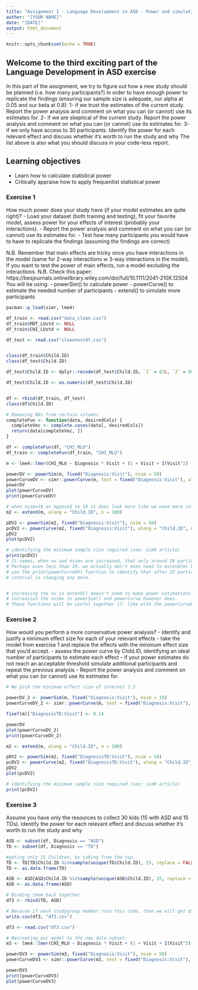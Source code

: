 ```yaml
---
title: "Assignment 1 - Language Development in ASD - Power and simulations"
author: "[YOUR NAME]"
date: "[DATE]"
output: html_document
---
```


```r
knitr::opts_chunk$set(echo = TRUE)
```

## Welcome to the third exciting part of the Language Development in ASD exercise

In this part of the assignment, we try to figure out how a new study should be planned (i.e. how many participants?) in order to have enough power to replicate the findings (ensuring our sample size is adequate, our alpha at 0.05 and our beta at 0.8):
1- if we trust the estimates of the current study. Report the power analysis and comment on what you can (or cannot) use its estimates for.
2- if we are skeptical of the current study. Report the power analysis and comment on what you can (or cannot) use its estimates for.
3- if we only have access to 30 participants. Identify the power for each relevant effect and discuss whether it's worth to run the study and why
The list above is also what you should discuss in your code-less report.


## Learning objectives

- Learn how to calculate statistical power
- Critically appraise how to apply frequentist statistical power

### Exercise 1

How much power does your study have (if your model estimates are quite right)?
- Load your dataset (both training and testing), fit your favorite model, assess power for your effects of interest (probably your interactions).
- Report the power analysis and comment on what you can (or cannot) use its estimates for.
- Test how many participants you would have to have to replicate the findings (assuming the findings are correct)

N.B. Remember that main effects are tricky once you have interactions in the model (same for 2-way interactions w 3-way interactions in the model). If you want to test the power of main effects, run a model excluding the interactions.
N.B. Check this paper: https://besjournals.onlinelibrary.wiley.com/doi/full/10.1111/2041-210X.12504
You will be using:
- powerSim() to calculate power
- powerCurve() to estimate the needed number of participants
- extend() to simulate more participants

```r
pacman::p_load(simr, lme4)

df_train <- read.csv("data_clean.csv")
df_train$MOT_LUstd <- NULL
df_train$CHI_LUstd <- NULL

df_test <- read.csv("cleantestdf.csv")


class(df_train$Child.ID)
class(df_test$Child.ID)

df_test$Child.ID <- dplyr::recode(df_test$Child.ID, `1` = 67L, `2` = 68L, `3` = 69L, `4` = 70L, `5` = 71L, `6` = 72L)

df_test$Child.ID <- as.numeric(df_test$Child.ID)


df <- rbind(df_train, df_test)
class(df$Child.ID)

# Removing NAs from certain columns
completeFun <- function(data, desiredCols) {
  completeVec <- complete.cases(data[, desiredCols])
  return(data[completeVec, ])
}

df <- completeFun(df, "CHI_MLU")
df_train <- completeFun(df_train, "CHI_MLU")

```


```r
m <- lme4::lmer(CHI_MLU ~ Diagnosis * Visit + (1 + Visit + I(Visit^2) | Child.ID), df, REML = FALSE, lmerControl(optimizer = "nloptwrap", calc.derivs = FALSE))

```


```r
powerDV <- powerSim(m, fixed("Diagnosis:Visit"), nsim = 50)
powerCurveDV <- simr::powerCurve(m, test = fixed("Diagnosis:Visit"), along = "Child.ID", nsim = 50)
powerDV
plot(powerCurveDV)
print(powerCurveDV)
```


```r
# when nsim=10 as opposed to 50 it does look more like we need more info in order to properly estimate power. (in the above chunk)
m2 <- extend(m, along = "Child.ID", n = 100)

pDV2 <- powerSim(m2, fixed("Diagnosis:Visit"), nsim = 50)
pcDV2 <- powerCurve(m2, fixed("Diagnosis:Visit"), along = "Child.ID", nsim = 50)
pDV2
plot(pcDV2)

# identifying the minimum sample size required (see: simR article)
print(pcDV2)
# It seems, when n= and nsim= are increased, that only around 20 participants would be needed for the power of the interaction to be 80%
# Perhaps even less than 20. we actually don't even need to extend(m) because we already have 66 participants, which is enough to
# use the print(powerCurveDV) function to identify that after 25 participants (25 values of Child.ID) neither the power nor the confidence
# interval is changing any more.


# increasing the n= in extend() doesn't seem to make power estimations more precise, but just gives us a longer x axis to work with so to speak
# increasion the nsim= in powerSim() and powerCurve however does.
# These functions will be useful together if: like with the powerCurveD we would see we may need up to 70 or 80 children to see anything.
```






### Exercise 2

How would you perform a more conservative power analysis?
- Identify and justify a minimum effect size for each of your relevant effects
- take the model from exercise 1 and replace the effects with the minimum effect size that you'd accept.
- assess the power curve by Child.ID, identifying an ideal number of participants to estimate each effect
- if your power estimates do not reach an acceptable threshold simulate additional participants and repeat the previous analysis
- Report the power analysis and comment on what you can (or cannot) use its estimates for.

```r
# We pick the minimum effect size of interest 1.3

powerDV_2 <- powerSim(m, fixed("Diagnosis:Visit"), nsim = 10)
powerCurveDV_2 <- simr::powerCurve(m, test = fixed("Diagnosis:Visit"), along = "Child.ID", nsim = 10)

fixef(m)["DiagnosisTD:Visit"] <- 0.14

powerDV
plot(powerCurveDV_2)
print(powerCurveDV_2)

m2 <- extend(m, along = "Child.ID", n = 100)

pDV2 <- powerSim(m2, fixed("DiagnosisTD:Visit"), nsim = 50)
pcDV2 <- powerCurve(m2, fixed("DiagnosisTD:Visit"), along = "Child.ID", nsim = 50)
pDV2
plot(pcDV2)

# identifying the minimum sample size required (see: simR article)
print(pcDV2)
```


### Exercise 3

Assume you have only the resources to collect 30 kids (15 with ASD and 15 TDs). Identify the power for each relevant effect and discuss whether it's worth to run the study and why

```r
ASD <- subset(df, Diagnosis == "ASD")
TD <- subset(df, Diagnosis == "TD")

#geting only 15 Children, by taking from the top.
TD <- TD[TD$Child.ID %in%sample(unique(TD$Child.ID), 15, replace = FALSE),]
TD <- as.data.frame(TD)

ASD <- ASD[ASD$Child.ID %in%sample(unique(ASD$Child.ID), 15, replace = FALSE),]
ASD <- as.data.frame(ASD)

# Binding them back together
df3 <- rbind(TD, ASD)

# Because if each studygroup member runs this code, then we will get different df's (because it is random)
write.csv(df3, "df3.csv")

df3 <- read.csv("df3.csv")
```



```r
# Recreating our model to the new data-subset:
m3 <- lme4::lmer(CHI_MLU ~ Diagnosis * Visit + (1 + Visit + I(Visit^2) | Child.ID), df3, REML = FALSE, lmerControl(optimizer = "nloptwrap", calc.derivs = FALSE))
```


```r
powerDV3 <- powerSim(m3, fixed("Diagnosis:Visit"), nsim = 50)
powerCurveDV3 <- simr::powerCurve(m3, test = fixed("Diagnosis:Visit"), along = "Child.ID", nsim = 50)

powerDV3
print(powerCurveDV3)
plot(powerCurveDV3)

```
